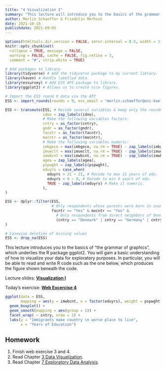 ```yaml
---
title: "4 Visualization I"
summary: "This lecture will introduce you to the basics of the grammar of graphics and ggplot2."
author: Merlin Schaeffer & Friedolin Merhout
date: 2021-10-18
publishdate: 2021-09-03
---
```


```r
options(htmltools.dir.version = FALSE, servr.interval = 0.5, width = 115, digits = 2)
knitr::opts_chunk$set(
  collapse = TRUE, message = FALSE, 
  warning = FALSE, cache = FALSE, fig.retina = 3,
  comment = "#", strip.white = TRUE)

# Add packages to library
library(tidyverse) # Add the tidyverse package to my current library.
library(haven) # Handle labelled data.
library(essurvey) # Add ESS API package to library.
library(ggplot2) # Allows us to create nice figures.

# Import the ESS round 9 data via the API
ESS <- import_rounds(rounds = 9, ess_email = "merlin.schaeffer@uni-koeln.de", format = "spss")

ESS <- transmute(ESS, # Recode several variables & keep only the recoded ones (i.e., transmute vs mutate). #<<
                 idno = zap_labels(idno),
                 # Make the following variables factors:
                 cntry = as_factor(cntry), 
                 gndr = as_factor(gndr),
                 facntr = as_factor(facntr),
                 mocntr = as_factor(mocntr),
                 # Make the following variables numeric:
                 imbgeco = max(imbgeco, na.rm = TRUE) - zap_labels(imbgeco), # Also turn scale around.
                 imueclt = max(imueclt, na.rm = TRUE) - zap_labels(imueclt), # Also turn scale around.
                 imwbcnt = max(imwbcnt, na.rm = TRUE) - zap_labels(imwbcnt), # Also turn scale around.
                 agea = zap_labels(agea),
                 pspwght = zap_labels(pspwght),
                 eduyrs = case_when(
                   eduyrs > 21 ~ 21, # Recode to max 21 years of edu.
                   eduyrs < 9 ~ 9, # Recode to min 9 years of edu.
                   TRUE ~ zap_labels(eduyrs) # Make it numeric.
                 ),
)

ESS <- dplyr::filter(ESS,
                     # Only respondents whose parents were born in country of interview.
                     facntr == "Yes" & mocntr == "Yes" &
                       # Only respondents from direct neighbors of Denmark:
                       (cntry == "Denmark" | cntry == "Germany" | cntry == "Sweden" | cntry == "Norway")
)

# Casewise deletion of missing values
ESS <- drop_na(ESS)
```

This lecture introduces you to the basics of "the grammar of graphics", which underlies the R package ggplot2. You will gain a basic understanding of how to visualize your data for exploratory purposes. In particular, you will be able to read and write R code such as the one below, which produces the figure shown beneath the code.

Lecture slides: [**Visualization I**](/4-Visualization-I/4-Visualization-I.html)

Today's exercise: [**Web Excercise 4**](/exercises/exercise4.html)

```r
ggplot(data = ESS, 
       mapping = aes(y = imwbcnt, x = factor(eduyrs), weight = pspwght)) +
  geom_boxplot() +
  geom_smooth(mapping = aes(group = 1)) +
  facet_wrap( ~ cntry, nrow = 1) + 
  labs(y = "Immigrants make country \n worse place to live", 
       x = "Years of Education")
```

## Homework
1. Finish web exercise 3 and 4.
2. Read Chapter [3 Data Visualization](http://r4ds.had.co.nz/data-visualisation.html).
3. Read Chapter [7 Exploratory Data Analysis](http://r4ds.had.co.nz/exploratory-data-analysis.html).

